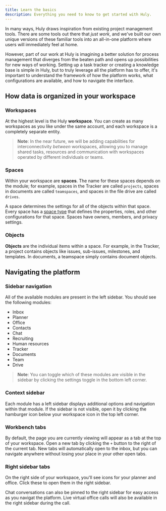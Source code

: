 ```yaml
---
title: Learn the basics
description: Everything you need to know to get started with Huly.
---
```


In many ways, Huly draws inspiration from existing project management tools. There are some tools out there that _just work_, and we've built our own unique versions of these familiar tools into an all-in-one platform where users will immediately feel at home.

However, part of our work at Huly is imagining a better solution for process management that diverges from the beaten path and opens up possibilities for new ways of working. Setting up a task tracker or creating a knowledge base is simple in Huly, but to truly leverage all the platform has to offer, it's important to understand the framework of how the platform works, what configurations are available, and how to navigate the interface.

## How data is organized in your workspace

### Workspaces

At the highest level is the Huly **workspace**. You can create as many workspaces as you like under the same account, and each workspace is a completely separate entity.

> **Note**: In the near future, we will be adding capabilities for interconnectivity _between_ workspaces, allowing you to manage shared tasks, resources and communication with workspaces operated by different individuals or teams.

### Spaces

Within your workspace are **spaces**. The name for these spaces depends on the module; for example, spaces in the Tracker are called `projects`, spaces in documents are called `teamspaces`, and spaces in the file drive are called `drives`.

A space determines the settings for all of the objects within that space. Every space has a [space type](/advanced-settings/space-types) that defines the properties, roles, and other configurations for that space. Spaces have owners, members, and privacy settings.

### Objects

**Objects** are the individual items within a space. For example, in the Tracker, a project contains objects like issues, sub-issues, milestones, and templates. In documents, a teamspace simply contains document objects.

## Navigating the platform

### Sidebar navigation

All of the available modules are present in the left sidebar. You should see the following modules:

- Inbox
- Planner
- Office
- Contacts
- Chat
- Recruiting
- Human resources
- Tracker
- Documents
- Team
- Drive

> **Note**: You can toggle which of these modules are visible in the sidebar by clicking the settings toggle in the bottom left corner.

### Context sidebar

Each module has a left sidebar displays additional options and navigation within that module. If the sidebar is not visible, open it by clicking the hamburger icon below your workspace icon in the top left corner.

### Workbench tabs

By default, the page you are currently viewing will appear as a tab at the top of your workspace. Open a new tab by clicking the `+` button to the right of the current tab. New tabs will automatically open to the inbox, but you can navigate anywhere without losing your place in your other open tabs.

### Right sidebar tabs

On the right side of your workspace, you'll see icons for your planner and office. Click these to open them in the right sidebar.

Chat conversations can also be pinned to the right sidebar for easy access as you navigat the platform. Live virtual office calls will also be available in the right sidebar during the call.
